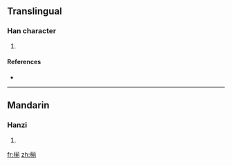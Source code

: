 ==Translingual==

===Han character===
{{Han char|rn=75|rad=木|as=09|sn=13|four=|canj=木廿月弓 (DTBN)}}

# {{defn|Han|sort=木09}}

====References====
* {{Han ref|kx=0538.060|dkj=15088|dj=0925.190|hdz=21255.040|uh=693E|ud=26942}}

----

==Mandarin==

===Hanzi===
{{cmn-hanzi|pin=[[zhàn]] ([[zhan4]])|wg=chan<sup>4</sup>}}

# {{defn|Mandarin}}

[[fr:椾]]
[[zh:椾]]